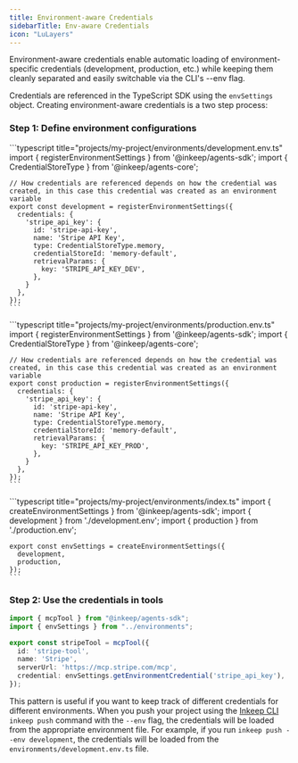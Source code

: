 ```yaml
---
title: Environment-aware Credentials
sidebarTitle: Env-aware Credentials
icon: "LuLayers"
---
```


Environment-aware credentials enable automatic loading of environment-specific credentials (development, production, etc.) while keeping them cleanly separated and easily switchable via the CLI's --env flag.

Credentials are referenced in the TypeScript SDK using the `envSettings` object. Creating environment-aware credentials is a two step process:

### Step 1: Define environment configurations

<Tabs>
  <Tab title="Development Config">
    ```typescript title="projects/my-project/environments/development.env.ts"
    import { registerEnvironmentSettings } from '@inkeep/agents-sdk';
    import { CredentialStoreType } from '@inkeep/agents-core';

    // How credentials are referenced depends on how the credential was created, in this case this credential was created as an environment variable
    export const development = registerEnvironmentSettings({
      credentials: {
        'stripe_api_key': {
          id: 'stripe-api-key',
          name: 'Stripe API Key',
          type: CredentialStoreType.memory,
          credentialStoreId: 'memory-default',
          retrievalParams: {
            key: 'STRIPE_API_KEY_DEV',
          },
        }
      },
    });
    ```
  </Tab>

  <Tab title="Production Config">
    ```typescript title="projects/my-project/environments/production.env.ts"
    import { registerEnvironmentSettings } from '@inkeep/agents-sdk';
    import { CredentialStoreType } from '@inkeep/agents-core';

    // How credentials are referenced depends on how the credential was created, in this case this credential was created as an environment variable
    export const production = registerEnvironmentSettings({
      credentials: {
        'stripe_api_key': {
          id: 'stripe-api-key',
          name: 'Stripe API Key',
          type: CredentialStoreType.memory,
          credentialStoreId: 'memory-default',
          retrievalParams: {
            key: 'STRIPE_API_KEY_PROD',
          },
        }
      },
    });
    ```
  </Tab>

  <Tab title="Index File">
    ```typescript title="projects/my-project/environments/index.ts"
    import { createEnvironmentSettings } from '@inkeep/agents-sdk';
    import { development } from './development.env';
    import { production } from './production.env';

    export const envSettings = createEnvironmentSettings({
      development,
      production,
    });
    ```
  </Tab>
</Tabs>

### Step 2: Use the credentials in tools

```typescript title="<your-project-name>/tools/stripe-tool.ts"
import { mcpTool } from "@inkeep/agents-sdk";
import { envSettings } from "../environments";

export const stripeTool = mcpTool({
  id: 'stripe-tool',
  name: 'Stripe',
  serverUrl: 'https://mcp.stripe.com/mcp',
  credential: envSettings.getEnvironmentCredential('stripe_api_key'),
});
```

This pattern is useful if you want to keep track of different credentials for different environments. When you push your project using the [Inkeep CLI](/typescript-sdk/cli-reference#inkeep-push) `inkeep push` command with the `--env` flag, the credentials will be loaded from the appropriate environment file. For example, if you run `inkeep push --env development`, the credentials will be loaded from the `environments/development.env.ts` file.
